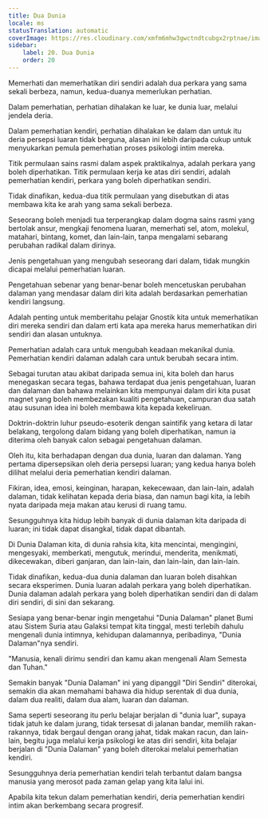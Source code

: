 ```yaml
---
title: Dua Dunia
locale: ms
statusTranslation: automatic
coverImage: https://res.cloudinary.com/xmfm6mhw3gwctndtcubgx2rptnae/image/upload/v1740468922/small_cover_tratado_de_psicologia_revolucionaria_a4c0dca4e0.webp
sidebar:
    label: 20. Dua Dunia
    order: 20
---
```

Memerhati dan memerhatikan diri sendiri adalah dua perkara yang sama sekali berbeza, namun, kedua-duanya memerlukan perhatian.

Dalam pemerhatian, perhatian dihalakan ke luar, ke dunia luar, melalui jendela deria.

Dalam pemerhatian kendiri, perhatian dihalakan ke dalam dan untuk itu deria persepsi luaran tidak berguna, alasan ini lebih daripada cukup untuk menyukarkan pemula pemerhatian proses psikologi intim mereka.

Titik permulaan sains rasmi dalam aspek praktikalnya, adalah perkara yang boleh diperhatikan. Titik permulaan kerja ke atas diri sendiri, adalah pemerhatian kendiri, perkara yang boleh diperhatikan sendiri.

Tidak dinafikan, kedua-dua titik permulaan yang disebutkan di atas membawa kita ke arah yang sama sekali berbeza.

Seseorang boleh menjadi tua terperangkap dalam dogma sains rasmi yang bertolak ansur, mengkaji fenomena luaran, memerhati sel, atom, molekul, matahari, bintang, komet, dan lain-lain, tanpa mengalami sebarang perubahan radikal dalam dirinya.

Jenis pengetahuan yang mengubah seseorang dari dalam, tidak mungkin dicapai melalui pemerhatian luaran.

Pengetahuan sebenar yang benar-benar boleh mencetuskan perubahan dalaman yang mendasar dalam diri kita adalah berdasarkan pemerhatian kendiri langsung.

Adalah penting untuk memberitahu pelajar Gnostik kita untuk memerhatikan diri mereka sendiri dan dalam erti kata apa mereka harus memerhatikan diri sendiri dan alasan untuknya.

Pemerhatian adalah cara untuk mengubah keadaan mekanikal dunia. Pemerhatian kendiri dalaman adalah cara untuk berubah secara intim.

Sebagai turutan atau akibat daripada semua ini, kita boleh dan harus menegaskan secara tegas, bahawa terdapat dua jenis pengetahuan, luaran dan dalaman dan bahawa melainkan kita mempunyai dalam diri kita pusat magnet yang boleh membezakan kualiti pengetahuan, campuran dua satah atau susunan idea ini boleh membawa kita kepada kekeliruan.

Doktrin-doktrin luhur pseudo-esoterik dengan saintifik yang ketara di latar belakang, tergolong dalam bidang yang boleh diperhatikan, namun ia diterima oleh banyak calon sebagai pengetahuan dalaman.

Oleh itu, kita berhadapan dengan dua dunia, luaran dan dalaman. Yang pertama dipersepsikan oleh deria persepsi luaran; yang kedua hanya boleh dilihat melalui deria pemerhatian kendiri dalaman.

Fikiran, idea, emosi, keinginan, harapan, kekecewaan, dan lain-lain, adalah dalaman, tidak kelihatan kepada deria biasa, dan namun bagi kita, ia lebih nyata daripada meja makan atau kerusi di ruang tamu.

Sesungguhnya kita hidup lebih banyak di dunia dalaman kita daripada di luaran; ini tidak dapat disangkal, tidak dapat dibantah.

Di Dunia Dalaman kita, di dunia rahsia kita, kita mencintai, mengingini, mengesyaki, memberkati, mengutuk, merindui, menderita, menikmati, dikecewakan, diberi ganjaran, dan lain-lain, dan lain-lain, dan lain-lain.

Tidak dinafikan, kedua-dua dunia dalaman dan luaran boleh disahkan secara eksperimen. Dunia luaran adalah perkara yang boleh diperhatikan. Dunia dalaman adalah perkara yang boleh diperhatikan sendiri dan di dalam diri sendiri, di sini dan sekarang.

Sesiapa yang benar-benar ingin mengetahui "Dunia Dalaman" planet Bumi atau Sistem Suria atau Galaksi tempat kita tinggal, mesti terlebih dahulu mengenali dunia intimnya, kehidupan dalamannya, peribadinya, "Dunia Dalaman"nya sendiri.

"Manusia, kenali dirimu sendiri dan kamu akan mengenali Alam Semesta dan Tuhan."

Semakin banyak "Dunia Dalaman" ini yang dipanggil "Diri Sendiri" diterokai, semakin dia akan memahami bahawa dia hidup serentak di dua dunia, dalam dua realiti, dalam dua alam, luaran dan dalaman.

Sama seperti seseorang itu perlu belajar berjalan di "dunia luar", supaya tidak jatuh ke dalam jurang, tidak tersesat di jalanan bandar, memilih rakan-rakannya, tidak bergaul dengan orang jahat, tidak makan racun, dan lain-lain, begitu juga melalui kerja psikologi ke atas diri sendiri, kita belajar berjalan di "Dunia Dalaman" yang boleh diterokai melalui pemerhatian kendiri.

Sesungguhnya deria pemerhatian kendiri telah terbantut dalam bangsa manusia yang merosot pada zaman gelap yang kita lalui ini.

Apabila kita tekun dalam pemerhatian kendiri, deria pemerhatian kendiri intim akan berkembang secara progresif.

